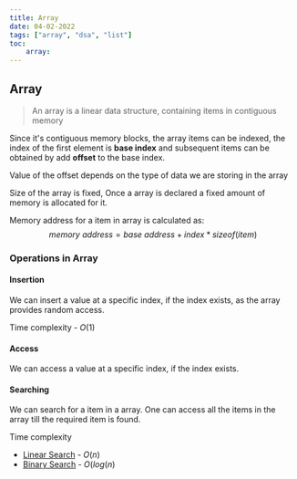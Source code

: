 ```yaml
---
title: Array
date: 04-02-2022
tags: ["array", "dsa", "list"]
toc: 
    array:
---
```


## Array

>An array is a linear data structure, containing items in contiguous memory

Since it's contiguous memory blocks, the array items can be indexed, the index 
of the first element is **base index** and subsequent items can be obtained by
add **offset** to the base index.

Value of the offset depends on the type of data we are storing in the array

Size of the array is fixed, Once a array is declared a fixed amount of memory
is allocated for it.

Memory address for a item in array is calculated as:
$$
memory\ address = base\ address + index * sizeof(item)
$$

### Operations in Array

#### Insertion
We can insert a value at a specific index, if the index exists, as the array 
provides random access.

Time complexity - $O(1)$

#### Access
We can access a value at a specific index, if the index exists.

#### Searching
We can search for a item in a array. One can access all the items in the array
till the required item is found.

Time complexity
- [Linear Search](https://hashtable.pages.dev/array/linear_search) - $O(n)$
- [Binary Search](https://hashtable.pages.dev/array/binary_search) - $O(log(n)$
